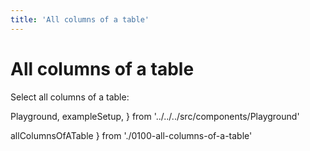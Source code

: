 ```yaml
---
title: 'All columns of a table'
---
```


# All columns of a table

Select all columns of a table:

  Playground,
  exampleSetup,
} from '../../../src/components/Playground'

  allColumnsOfATable
} from './0100-all-columns-of-a-table'

<Playground code={allColumnsOfATable} setupCode={exampleSetup} />
